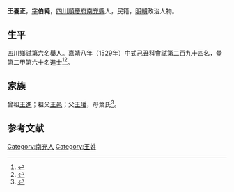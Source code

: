 {{明清人物信息框
| 姓名 = 王養正
| 原名 =
| 圖片名稱= 
| 圖片大小 =
| 圖片說明 = 
| 最高職務 =
| 國家 = 大明 
| 爵位 =
| 籍貫 = [[四川|四川]][[順慶府|順慶府]][[南充縣|南充縣]]
| 族裔 = 
| 字號 = 
| 諡號 =
| 出生日期 = 九月十一日
| 出生地點 = 
| 逝世日期 = 卒年不詳 
| 逝世地點 =
| 墓葬 =
| 配偶 = 彭氏
| 親屬 = 曾祖王進，祖王邑，父王璠，母葉氏
| 出身 =
* 嘉靖八年己丑科進士出身
| 經歷 =
| 著作 = 
}}
'''王養正'''{{BD|1495年||？年||}}，[[表字|字]]'''伯純'''，[[四川|四川]][[順慶府|順慶府]][[南充縣|南充縣]]人，民籍，[[明朝|明朝]]政治人物。

== 生平 ==
四川鄉試第六名舉人。嘉靖八年（1529年）中式己丑科會試第二百九十四名，登第二甲第六十名進士<ref>{{Cite book|title=《皇明贡举考》卷五|last=（明）[[张朝瑞|张朝瑞]]|first=|publisher=《续修四库全书》史部第828册|year=|isbn=|location=|pages=}}</ref><ref>{{Cite book|title=贡举志五种 上|last=鲁小俊，江俊伟著|first=|publisher=武汉：武汉大学出版社|year=2009|isbn=978-7-307-07043-1|location=|pages=}}</ref>。

== 家族 ==
曾祖[[王進|王進]]；祖父[[王邑|王邑]]；父[[王璠|王璠]]，母葉氏<ref>{{Cite book|title=天一阁藏明代科举录选刊 登科录 点校本|last=龚延明主编|first=|publisher=宁波出版社|year=2016|isbn=978-7-5526-2320-8|location=宁波|pages=|quote=《天一閣藏明代科舉錄選刊.登科錄》之《嘉靖八年己丑科進士登科錄》}}</ref>。

==参考文献==
{{reflist}}

{{嘉靖八年己丑科殿試金榜}}
{{DEFAULTSORT:}}
[[Category:南充人|Category:南充人]]
[[Category:王姓|Category:王姓]]